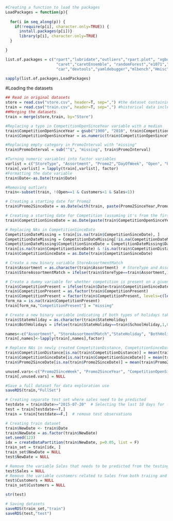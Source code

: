 
```r
#Creating a function to load the packages
LoadPackages = function(p){
  
  for(i in seq_along(p)) {
    if(!require(p[i], character.only=TRUE)) {
      install.packages(p[i])}
      library(p[i], character.only=TRUE)
  }

}

list.of.packages = c("rpart","lubridate","outliers","rpart.plot", "xgboost",
                      "caret","caretEnsemble", "randomForest","e1071","pROC", "tidyr", "klaR", 
                      "car","devtools","yamldebugger","mlbench","Hmisc", "ggvis","relaimpo", "formatR","data.table", "zoo", "ggplot2", "forecast", "reshape2")

sapply(list.of.packages,LoadPackages)
```
#Loading the datasets
```r
## Read in original datasets
store = read.csv("store.csv", header=T, sep=",") #the dataset containing supplemental information about the stores
train = read.csv("train.csv", header=T, sep=",") #historical data including sales
##Merging the datasets 
train = merge(store,train, by="Store")
```

```r
#Replacing a typo in CompetitionOpenSinceYear variable with a median
train$CompetitionOpenSinceYear = gsub("1900", "2010", train$CompetitionOpenSinceYear)
train$CompetitionOpenSinceYear = as.numeric(train$CompetitionOpenSinceYear)
```

```r
#Replacing empty category in PromoInterval with "missing"
train$PromoInterval = sub("^$", "missing", train$PromoInterval)
```

```r
#Turning numeric variables into factor variables
varlist = c("StoreType", "Assortment", "Promo2","DayOfWeek", "Open", "Promo", "StateHoliday", "SchoolHoliday", "PromoInterval")
train[,varlist] = lapply(train[,varlist], factor)
#Formatting the date variable
train$Date<-as.Date(train$Date)
```

```r
#Removing outliers
train<-subset(train, !(Open==1 & Customers<1 & Sales<1))
```

```r
# Creating a starting date for Promo2
train$Promo2SinceDate = as.Date(with(train, paste(Promo2SinceYear,Promo2SinceWeek,1, sep="-")),"%Y-%U-%u")
```

```r
# Creating a starting date for Competition (assuming it's from the first day of the month)
train$CompetitionSinceDate = as.Date(paste(train$CompetitionOpenSinceYear, train$CompetitionOpenSinceMonth, 1, sep="-"),format="%Y-%m-%d")
```

```r
# Replacing NAs in CompetitionSinceDate
CompetitionDateMissing = train[is.na(train$CompetitionSinceDate), ]
CompetitionDateMissing = CompetitionDateMissing[!is.na(CompetitionDateMissing$CompetitionDistance), ]
CompetitionDateMissing$CompetitionSinceDate = CompetitionDateMissing$Date  # replacing NAs with the current date
train[is.na(train$CompetitionSinceDate) & !is.na(train$CompetitionDistance),"CompetitionSinceDate"]=CompetitionDateMissing$CompetitionSinceDate
train$CompetitionSinceDate = as.Date(train$CompetitionSinceDate)
```

```r
# Create a new binary variable StoreAssortmentMatch
train$Assortment = as.character(train$Assortment)  # StoreType and Assortment have different levels
train$StoreAssortmentMatch = ifelse(train$StoreType==train$Assortment,1,0)
```

```r
# Create a dummy variable for whether competition is present on a given day
train$CompetitionPresent = ifelse(train$Date<train$CompetitionSinceDate,0,1)
train$CompetitionPresent = as.factor(train$CompetitionPresent)
train$CompetitionPresent = factor(train$CompetitionPresent, levels=c(levels(train$CompetitionPresent), "missing"))
form_na = is.na(train$CompetitionPresent)
train[form_na,"CompetitionPresent"] = "missing"
```

```r
# Create a new binary variable indicating if both types of holidays take place on a given day
train$StateHoliday = as.character(train$StateHoliday)
train$BothHolidays = ifelse(train$StateHoliday==train$SchoolHoliday,1,0)
```

```r
names<-c("Assortment", "StoreAssortmentMatch","StateHoliday", "BothHolidays")
train[,names]<-lapply(train[,names],factor)
```

```r
# Replace NAs in newly created CompetitionDistance, CompetitionSinceDate, Promo2SinceDate
train$CompetitionDistance[is.na(train$CompetitionDistance)] = mean(train$CompetitionDistance, na.rm = TRUE)
train$CompetitionSinceDate[is.na(train$CompetitionSinceDate)] = mean(train$CompetitionSinceDate, na.rm = TRUE)
train$Promo2SinceDate[is.na(train$Promo2SinceDate)] = mean(train$Promo2SinceDate, na.rm = TRUE)
```

```r
unused.vars<-c("Promo2SinceWeek", "Promo2SinceYear", "CompetitionOpenSinceYear", "CompetitionOpenSinceMonth")
train[,unused.vars] = NULL
```

```r
#Save a full dataset for data exploration use
saveRDS(train,"FullSet")
```

```r
# Creating separate test set where sales need to be predicted
testdate = train$Date>="2015-07-20"  # Selecting the last 10 days for forecasting
test = train[testdate==T,]
train = train[testdate==F,]  # remove test observations

# Creating train dataset
train$NewDate <- train$Date 
train$NewDate = as.factor(train$NewDate)
set.seed(123)
idx = createDataPartition(train$NewDate, p=0.05, list = F)
train_set = train[idx, ]
train_set$NewDate = NULL
test$NewDate = NULL
```

```r
# Remove the variable Sales that needs to be predicted from the testing dataset
test$Sales = NULL
# Remove the variable customers related to Sales from both traiing and testing datasets
test$Customers = NULL 
train_set$Customers = NULL
```

```r
str(test)
```

```r
# Saving datasets
saveRDS(train_set,"train")
saveRDS(test,"test")
```
